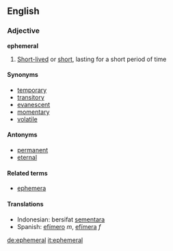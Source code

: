 ==English==
=== Adjective ===
'''ephemeral'''

# [[Short-lived]] or [[short]], lasting for a short period of time

==== Synonyms ====
*[[temporary]]
*[[transitory]]
*[[evanescent]]
*[[momentary]]
*[[volatile]]

==== Antonyms ====
*[[permanent]]
*[[eternal]]

====Related terms====
*[[ephemera]]

==== Translations ====
*Indonesian: bersifat [[sementara]]
*Spanish: [[efímero]] ''m'', [[efímera]] ''f''

[[de:ephemeral]]
[[it:ephemeral]]